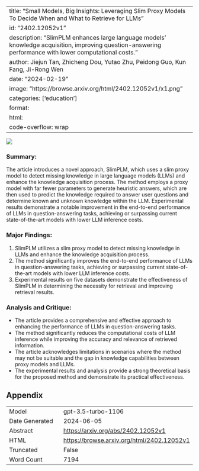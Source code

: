 
---
title: "Small Models, Big Insights: Leveraging Slim Proxy Models To Decide When and What to Retrieve for LLMs"
id: "2402.12052v1"
description: "SlimPLM enhances large language models' knowledge acquisition, improving question-answering performance with lower computational costs."
author: Jiejun Tan, Zhicheng Dou, Yutao Zhu, Peidong Guo, Kun Fang, Ji-Rong Wen
date: "2024-02-19"
image: "https://browse.arxiv.org/html/2402.12052v1/x1.png"
categories: ['education']
format:
  html:
    code-overflow: wrap
---

![](https://browse.arxiv.org/html/2402.12052v1/x1.png)

### Summary:
The article introduces a novel approach, SlimPLM, which uses a slim proxy model to detect missing knowledge in large language models (LLMs) and enhance the knowledge acquisition process. The method employs a proxy model with far fewer parameters to generate heuristic answers, which are then used to predict the knowledge required to answer user questions and determine known and unknown knowledge within the LLM. Experimental results demonstrate a notable improvement in the end-to-end performance of LLMs in question-answering tasks, achieving or surpassing current state-of-the-art models with lower LLM inference costs.

### Major Findings:
1. SlimPLM utilizes a slim proxy model to detect missing knowledge in LLMs and enhance the knowledge acquisition process.
2. The method significantly improves the end-to-end performance of LLMs in question-answering tasks, achieving or surpassing current state-of-the-art models with lower LLM inference costs.
3. Experimental results on five datasets demonstrate the effectiveness of SlimPLM in determining the necessity for retrieval and improving retrieval results.

### Analysis and Critique:
- The article provides a comprehensive and effective approach to enhancing the performance of LLMs in question-answering tasks.
- The method significantly reduces the computational costs of LLM inference while improving the accuracy and relevance of retrieved information.
- The article acknowledges limitations in scenarios where the method may not be suitable and the gap in knowledge capabilities between proxy models and LLMs.
- The experimental results and analysis provide a strong theoretical basis for the proposed method and demonstrate its practical effectiveness.

## Appendix

|          |          |
|----------|----------|
| Model     | gpt-3.5-turbo-1106       |
| Date Generated     | 2024-06-05       |
| Abstract | [https://arxiv.org/abs/2402.12052v1](https://arxiv.org/abs/2402.12052v1)        |
| HTML     | [https://browse.arxiv.org/html/2402.12052v1](https://browse.arxiv.org/html/2402.12052v1)       |
| Truncated       | False       |
| Word Count       | 7194       |
